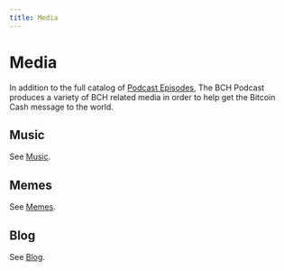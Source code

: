 ```yaml
---
title: Media
---
```


# Media

In addition to the full catalog of [Podcast Episodes](/episodes/welcome), The BCH Podcast produces a variety of BCH related media in order to help get the Bitcoin Cash message to the world.

## Music

See [Music](/music).

## Memes

See [Memes](/memes).

## Blog

See [Blog](/blog).
